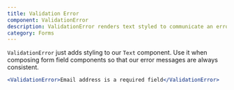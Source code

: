 ```yaml
---
title: Validation Error
component: ValidationError
description: ValidationError renders text styled to communicate an error
category: Forms
---
```


`ValidationError` just adds styling to our `Text` component. Use it when composing form field components so that our error messages are always consistent.

```jsx preview center
<ValidationError>Email address is a required field</ValidationError>
```
